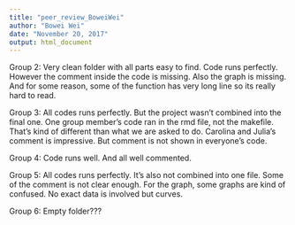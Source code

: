 ```yaml
---
title: "peer_review_BoweiWei"
author: "Bowei Wei"
date: "November 20, 2017"
output: html_document
---
```


Group 2: Very clean folder with all parts easy to find. Code runs perfectly. However the comment inside the code is missing. Also the graph is missing. And for some reason, some of the function has very long line so its really hard to read.

Group 3: All codes runs perfectly. But the project wasn't combined into the final one. One group member's code ran in the rmd file, not the makefile. That's kind of different than what we are asked to do. Carolina and Julia's comment is impressive. But comment is not shown in everyone's code. 

Group 4: Code runs well. And all well commented.

Group 5: All codes runs perfectly. It's also not combined into one file. Some of the comment is not clear enough. For the graph, some graphs are kind of confused. No exact data is involved but curves. 

Group 6: Empty folder???